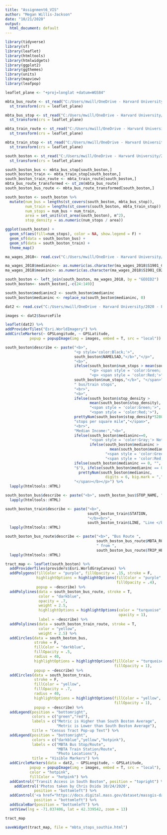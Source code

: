 ```yaml
---
title: "Assignment6_VIS"
author: "Megan Willis-Jackson"
date: "10/21/2020"
output:
  html_document: default
---
```


```r
library(tidyverse)
library(sf)
library(leaflet)
library(htmltools)
library(htmlwidgets)
library(ggplot2)
library(ggthemes)
library(units)
library(mapview)
library(leafpop)

```


```r
leaflet_plane <- "+proj=longlat +datum=WGS84"

mbta_bus_route <- st_read("C:/Users/mwill/OneDrive - Harvard University/2020 - Fall/Spatial Analysis/InteractiveMaps/mbtabus/mbtabus/ARC", quiet = T) %>%
  st_transform(crs = leaflet_plane)

mbta_bus_stop <- st_read("C:/Users/mwill/OneDrive - Harvard University/2020 - Fall/Spatial Analysis/InteractiveMaps/mbtabus/mbtabus/PT", quiet = T) %>%
  st_transform(crs = leaflet_plane)

mbta_train_route <- st_read("C:/Users/mwill/OneDrive - Harvard University/2020 - Fall/Spatial Analysis/InteractiveMaps/mbta_rapid_transit/ARC", quiet = T) %>%
  st_transform(crs = leaflet_plane)

mbta_train_stop <- st_read("C:/Users/mwill/OneDrive - Harvard University/2020 - Fall/Spatial Analysis/InteractiveMaps/mbta_rapid_transit/NODE", quiet = T) %>%
  st_transform(crs = leaflet_plane)

south_boston <- st_read("C:/Users/mwill/OneDrive - Harvard University/2020 - Fall/Spatial Analysis/InteractiveMaps/SouthBoston_tract", quiet = T) %>%
  st_transform(crs = leaflet_plane)


```


```r
south_boston_bus <- mbta_bus_stop[south_boston,]
south_boston_train <- mbta_train_stop[south_boston,]
south_boston_train_route <- mbta_train_route[south_boston,]
mbta_bus_route_transformed <- st_zm(mbta_bus_route)
south_boston_bus_route <- mbta_bus_route_transformed[south_boston,]

south_boston <- south_boston %>%
  mutate(num_bus = lengths(st_covers(south_boston, mbta_bus_stop)),
         num_train = lengths(st_covers(south_boston, mbta_train_stop)),
         num_stops = num_bus + num_train,
         area = set_units(st_area(south_boston), m^2),
         stop_density = as.numeric(num_stops / area))

ggplot(south_boston) +
  geom_sf(aes(fill=num_stops), color = NA, show.legend = F) +
  geom_sf(data = south_boston_bus) +
  geom_sf(data = south_boston_train) +
  theme_map()


```

```r
ma_wages_2018<- read.csv("C:/Users/mwill/OneDrive - Harvard University/2020 - Fall/Studio 1/Exercise 2/Data/Wages2013and2018/ACSST5Y2018.S1901_data_with_overlays_2020-09-24T123247.csv", stringsAsFactors = T)

ma_wages_2018$medianinc<- as.numeric(as.character(ma_wages_2018$S1901_C02_012E))
ma_wages_2018$meaninc<- as.numeric(as.character(ma_wages_2018$S1901_C02_013E))

south_boston <- left_join(south_boston, ma_wages_2018, by = "GEOID2")
south_boston<- south_boston[,-c(24:149)]

south_boston$medianinc2 <- south_boston$medianinc
south_boston$medianinc <- replace_na(south_boston$medianinc, 0)

```

```r
dat2 <- read.csv("C:/Users/mwill/OneDrive - Harvard University/2020 - Fall/Spatial Analysis/InteractiveMaps/bos_images.csv")

images <- dat2$SourceFile

leaflet(dat2) %>%
addProviderTiles("Esri.WorldImagery") %>%
addCircleMarkers(~ GPSLongitude, ~ GPSLatitude,
           popup = popupImage(img = images, embed = T, src = "local"))


```

```r
south_boston$describe <- paste("<b>",
                               "<p style='color:Black;'>",
                               south_boston$NAMELSAD,"</b>","</p>",
                               "<b>", 
                               ifelse(south_boston$num_stops > mean(south_boston$num_stops),
                                      "<p> <span style = 'color:Green;'>", 
                                      "<p> <span style = 'color:Red;'>"),
                               south_boston$num_stops,"</b>", "</span>", 
                               " bus/train stops",
                               "<br>",
                               "<b>",
                               ifelse(south_boston$stop_density >
                                      mean(south_boston$stop_density),
                                      "<span style = 'color:Green;'>",
                                      "<span style = 'color:Red;'>"),
                               prettyNum(south_boston$stop_density*5280, digits = 2),"</b>",
                               "stops per square mile","</span>",  
                               "<br>", 
                               "Median Income:","<b>",
                               ifelse(south_boston$medianinc==0,
                                      "<span style = 'color:Gray;'> Not Available",
                                      ifelse(south_boston$medianinc >
                                               mean(south_boston$medianinc2, na.rm = T),
                                             "<span style = 'color:Green;'>",
                                             "<span style = 'color:Red;'>")),
                               ifelse(south_boston$medianinc == 0, "",
                               "$"), ifelse(south_boston$medianinc == 0, "",
                                 prettyNum(south_boston$medianinc, 
                                             digits = 6, big.mark = ",")),
                               "</span></b></p>") %>%
  lapply(htmltools::HTML)

south_boston_bus$describe <- paste("<b>", south_boston_bus$STOP_NAME, "</b>") %>%
  lapply(htmltools::HTML)

south_boston_train$describe <- paste("<b>", 
                                     south_boston_train$STATION, 
                                     "</b><br>", 
                                     south_boston_train$LINE, "Line </b>") %>%
  lapply(htmltools::HTML)

south_boston_bus_route$describe <- paste("<b>", "Bus Route ",
                                         south_boston_bus_route$MBTA_ROUTE,
                                         " from ",
                                         south_boston_bus_route$TRIP_HEADS, "</b>") %>%
  lapply(htmltools::HTML)

tract_map <- leaflet(south_boston) %>%
  addProviderTiles(providers$Esri.WorldGrayCanvas) %>%
  addPolygons(fillColor = "purple", fillOpacity = .15, stroke = F,
              highlightOptions = highlightOptions(fillColor = "purple",
                                                  fillOpacity = .4),
              popup = ~describe) %>%
  addPolylines(data = south_boston_bus_route, stroke = T, 
               color = "darkblue",
               opacity = .7,
               weight = 2.5,
               highlightOptions = highlightOptions(color = "turquoise",
                                                   opacity = 1),
               label = ~describe) %>%
  addPolylines(data = south_boston_train_route, stroke = T,
               color = "yellow",
               weight = 2.5) %>%
  addCircles(data = south_boston_bus,
             stroke = F,
             fillColor = "darkblue",
             fillOpacity = .5,
             radius = 40,
             highlightOptions = highlightOptions(fillColor = "turquoise",
                                                 fillOpacity = 1),
             popup = ~describe) %>%
  addCircles(data = south_boston_train, 
             stroke = F, 
             fillColor = "yellow",
             fillOpacity = .7,
             radius = 40,
             highlightOptions = highlightOptions(fillColor = "yellow",
                                                 fillOpacity = 1),
             popup = ~describe) %>%
  addLegend(position = "bottomright",
            colors = c("green","red"),
            labels = c("Metric is Higher than South Boston Average",
                       "Metric is Lower than South Boston Average"),
            title = "Census Tract Pop-up Text") %>%
  addLegend(position = "bottomright", 
            colors = c("darkblue","yellow","hotpink"),
            labels = c("MBTA Bus Stop/Route",
                       "MBTA Train Station/Route",
                       "Photo Locations"),
            title = "Visible Markers") %>%
  addCircleMarkers(data = dat2, ~ GPSLongitude, ~ GPSLatitude,
           popup = popupImage(img = images, embed = T, src = "local"),
           color = "hotpink",
           fillColor = "hotpink") %>%
  addControl("Transit Access in South Boston", position = "topright") %>%
    addControl('Photos taken by Chris Dsida 10/24/2020',
             position = "bottomleft") %>%
  addControl('<a href="https://docs.digital.mass.gov/dataset/massgis-data-mbta-bus-routes-and-stops">Data source</a>',
             position = "bottomleft") %>%
  addScaleBar(position = "bottomleft") %>%
  setView(lng = -71.037406, lat = 42.339542, zoom = 13)

tract_map

saveWidget(tract_map, file = "mbta_stops_southie.html")

```












